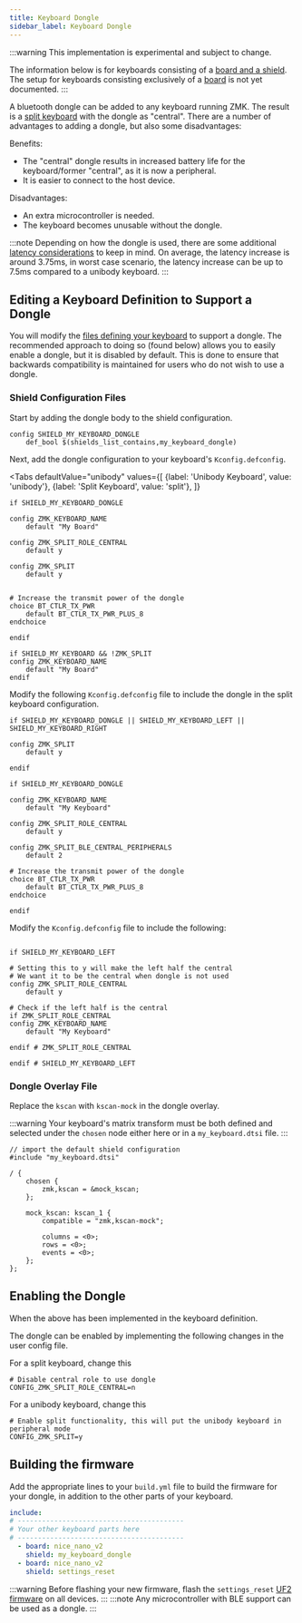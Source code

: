 ```yaml
---
title: Keyboard Dongle
sidebar_label: Keyboard Dongle
---
```



:::warning
This implementation is experimental and subject to change.

The information below is for keyboards consisting of a [board and a shield](../faq.md#why-boards-and-shields-why-not-just-keyboard). The setup for keyboards consisting exclusively of a [board](../faq.md#what-is-a-board) is not yet documented.
:::

A bluetooth dongle can be added to any keyboard running ZMK. The result is a [split keyboard](./split-keyboards.md) with the dongle as "central". There are a number of advantages to adding a dongle, but also some disadvantages:

Benefits:

- The "central" dongle results in increased battery life for the keyboard/former "central", as it is now a peripheral.
- It is easier to connect to the host device.

Disadvantages:

- An extra microcontroller is needed.
- The keyboard becomes unusable without the dongle.

:::note
Depending on how the dongle is used, there are some additional [latency considerations](./split-keyboards.md#latency-considerations) to keep in mind. 
On average, the latency increase is around 3.75ms, in worst case scenario, the latency increase can be up to 7.5ms compared to a unibody keyboard.
:::

## Editing a Keyboard Definition to Support a Dongle

You will modify the [files defining your keyboard](../config/index.md#shield-folder) to support a dongle. 
The recommended approach to doing so (found below) allows you to easily enable a dongle, but it is disabled by default. 
This is done to ensure that backwards compatibility is maintained for users who do not wish to use a dongle.

### Shield Configuration Files

Start by adding the dongle body to the shield configuration.

```kconfig title="Kconfig.shield"
config SHIELD_MY_KEYBOARD_DONGLE
    def_bool $(shields_list_contains,my_keyboard_dongle)
```

Next, add the dongle configuration to your keyboard's `Kconfig.defconfig`.

<Tabs
defaultValue="unibody"
values={[
{label: 'Unibody Keyboard', value: 'unibody'},
{label: 'Split Keyboard', value: 'split'},
]}
>
<TabItem value="unibody">

```kconfig title="Kconfig.defconfig"
if SHIELD_MY_KEYBOARD_DONGLE

config ZMK_KEYBOARD_NAME
    default "My Board"

config ZMK_SPLIT_ROLE_CENTRAL
    default y

config ZMK_SPLIT
    default y


# Increase the transmit power of the dongle
choice BT_CTLR_TX_PWR
    default BT_CTLR_TX_PWR_PLUS_8
endchoice

endif

if SHIELD_MY_KEYBOARD && !ZMK_SPLIT
config ZMK_KEYBOARD_NAME
    default "My Board"
endif
```

</TabItem>
<TabItem value="split">

Modify the following `Kconfig.defconfig` file to include the dongle in the split keyboard configuration.

```kconfig title="Kconfig.defconfig"
if SHIELD_MY_KEYBOARD_DONGLE || SHIELD_MY_KEYBOARD_LEFT || SHIELD_MY_KEYBOARD_RIGHT

config ZMK_SPLIT
    default y

endif

if SHIELD_MY_KEYBOARD_DONGLE

config ZMK_KEYBOARD_NAME
    default "My Keyboard"

config ZMK_SPLIT_ROLE_CENTRAL
    default y

config ZMK_SPLIT_BLE_CENTRAL_PERIPHERALS
    default 2

# Increase the transmit power of the dongle
choice BT_CTLR_TX_PWR
    default BT_CTLR_TX_PWR_PLUS_8
endchoice

endif
```

Modify the `Kconfig.defconfig` file to include the following:

```kconfig title="Kconfig.defconfig"

if SHIELD_MY_KEYBOARD_LEFT

# Setting this to y will make the left half the central
# We want it to be the central when dongle is not used
config ZMK_SPLIT_ROLE_CENTRAL
    default y

# Check if the left half is the central
if ZMK_SPLIT_ROLE_CENTRAL
config ZMK_KEYBOARD_NAME
    default "My Keyboard"
        
endif # ZMK_SPLIT_ROLE_CENTRAL

endif # SHIELD_MY_KEYBOARD_LEFT
```

</TabItem>
</Tabs>

### Dongle Overlay File

Replace the `kscan` with `kscan-mock` in the dongle overlay.

:::warning
Your keyboard's matrix transform must be both defined and selected under the `chosen` node either here or in a `my_keyboard.dtsi` file.
:::

```dts title="my_keyboard_dongle.overlay"
// import the default shield configuration
#include "my_keyboard.dtsi"

/ {
    chosen {
        zmk,kscan = &mock_kscan;
    };

    mock_kscan: kscan_1 {
        compatible = "zmk,kscan-mock";
        
        columns = <0>;
        rows = <0>;
        events = <0>;
    };
};

```

## Enabling the Dongle

When the above has been implemented in the keyboard definition. 

The dongle can be enabled by implementing the following changes in the user config file.

For a split keyboard, change this

```kconfig title="config/my_keyboard_left.conf"
# Disable central role to use dongle
CONFIG_ZMK_SPLIT_ROLE_CENTRAL=n
```

For a unibody keyboard, change this

```kconfig title="config/my_keyboard.conf"
# Enable split functionality, this will put the unibody keyboard in peripheral mode
CONFIG_ZMK_SPLIT=y
```

## Building the firmware

Add the appropriate lines to your `build.yml` file to build the firmware for your dongle, in addition to the other parts of your keyboard.

```yaml
include:
# -----------------------------------------
# Your other keyboard parts here
# -----------------------------------------
  - board: nice_nano_v2
    shield: my_keyboard_dongle
  - board: nice_nano_v2
    shield: settings_reset
```

:::warning
Before flashing your new firmware, flash the `settings_reset` [UF2 firmware](../troubleshooting/connection-issues.mdx#acquiring-a-reset-uf2) on all devices.
:::
:::note
Any microcontroller with BLE support can be used as a dongle.
:::

